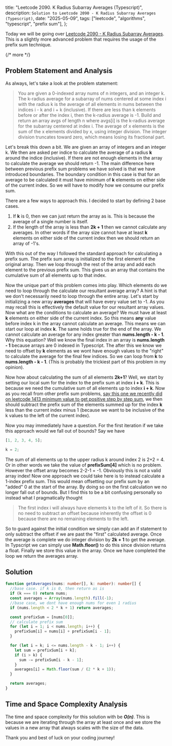   title: "Leetcode 2090. K Radius Subarray Averages (Typescript)",
  description: `Solution to Leetcode 2090 - K Radius Subarray Averages (Typescript)`,
  date: "2025-05-09",
  tags: ["leetcode", "algorithms", "typescript", "prefix sum"],
};

Today we will be going over [Leetcode 2090 - K Radius Subarray Averages](https://leetcode.com/problems/k-radius-subarray-averages/description/). This is a slightly more advanced problem that requires the usage of the prefix sum technique.

{/* more */}

## Problem Statement and Analysis

As always, let's take a look at the problem statement:

> You are given a 0-indexed array nums of n integers, and an integer k. The k-radius average for a subarray of nums centered at some index i with the radius k is the average of all elements in nums between the indices i - k and i + k (inclusive). If there are less than k elements before or after the index i, then the k-radius average is -1. Build and return an array avgs of length n where avgs[i] is the k-radius average for the subarray centered at index i. The average of x elements is the sum of the x elements divided by x, using integer division. The integer division truncates toward zero, which means losing its fractional part.

Let's break this down a bit. We are given an array of integers and an integer k. We then are asked per indice to calculate the average of a radius **k** around the indice (inclusive). If there are not enough elements in the array to calculate the average we should return -1. The main difference here between previous prefix sum problems we have solved is that we have introduced boundaries. The boundary condition in this case is that for an average to be calculated it must have minimum of **k** elements on either side of the current index. So we will have to modify how we consume our prefix sum.

There are a few ways to approach this. I decided to start by defining 2 base cases.

1. If **k** is 0, then we can just return the array as is. This is because the average of a single number is itself.
2. If the length of the array is less than **2k + 1** then we cannot calculate any averages. In other words if the array size cannot have at least **k** elements on either side of the current index then we should return an array of -1's.

With this out of the way I followed the standard approach for calculating a prefix sum. The prefix sum array is initialized to the first element of the original array. Then we loop through the rest of the array and add each element to the previous prefix sum. This gives us an array that contains the cumulative sum of all elements up to that index.

Now the unique part of this problem comes into play. Which elements do we need to loop through the calculate our resultant average array? A hint is that we don't necessarily need to loop through the entire array. Let's start by initializing a new array **averages** that will have every value set to -1. As you may recall this is effectively the default value for our resultant array values. Now what are the conditions to calculate an average? We must have at least **k** elements on either side of the current index. So this means **any** value before index k in the array cannot calculate an average. This means we can start our loop at index **k**. The same holds true for the end of the array. We cannot calculate an average for any index greater than **nums.length - k - 1**. Why this equation? Well we know the final index in an array is **nums.length - 1** because arrays are 0 indexed in Typescript. The after this we know we need to offset by **k** elements as we wont have enough values to the "right" to calculate the average for the final few indices. So we can loop from **k** to **nums.length - k - 1**. (This is probably the trickiest part of this problem in my opinion).

Now how about calculating the sum of all elements **2k+1**? Well, we start by setting our local sum for the index to the prefix sum at index **i + k**. This is because we need the cumulative sum of all elements up to index **i + k**. Now as you recall from other prefix sum problems, [say this one we recently did on leetcode 1413 minimum value to get positive step by step sum](https://www.pcoroneos.com/blog/leetcode/1413-minimum-value-to-get-positive-step-by-step-sum/), we then should subtract the prefix sum of the elements summed up for the index **k** less than the current index minus 1 (because we want to be inclusive of the k values to the left of the current index).

Now you may immediately have a question. For the first iteration if we take this approach would we fall out of bounds? Say we have

```typescript
[1, 2, 3, 4, 5];

k = 2;
```

The sum of all elements up to the upper radius k around index 2 is 2+2 = 4. Or in other words we take the value of **prefixSum[4]** which is no problem. However the offset array becomes 2-2-1 = -1. Obviously this is not a valid array index! Now one approach we could take here is to instead calculate a 1-index prefix sum. This would mean offsetting our prefix sum by an "added" 0 at the start of the array. By doing so on the first calculation we no longer fall out of bounds. But I find this to be a bit confusing personally so instead what I pragmatically thought

> The first index i will always have elements k to the left of it. So there is no need to subtract an offset because inherently the offset is 0 because there are no remaining elements to the left.

So to guard against the initial condition we simply can add an if statement to only subtract the offset if we are past the "first" calculated average. Once the average is complete we do integer division by **2k + 1** to get the average. In Typscript we can simply use **Math.floor()** to do this since division returns a float. Finally we store this value in the array. Once we have completed the loop we return the averages array.

## Solution

```typescript
function getAverages(nums: number[], k: number): number[] {
  //base case. if k is 0, then return as is
  if (k === 0) return nums;
  const averages = Array(nums.length).fill(-1);
  //base case, we dont have enough nums for even 1 radius
  if (nums.length < 2 * k + 1) return averages;

  const prefixSum = [nums[0]];
  // calculate prefix sum
  for (let i = 1; i < nums.length; i++) {
    prefixSum[i] = nums[i] + prefixSum[i - 1];
  }

  for (let i = k; i <= nums.length - k - 1; i++) {
    let sum = prefixSum[i + k];
    if (i > k) {
      sum -= prefixSum[i - k - 1];
    }
    averages[i] = Math.floor(sum / (2 * k + 1));
  }

  return averages;
}
```

## Time and Space Complexity Analysis

The time and space complexity for this solution with be **_O(n)_**. This is because we are iterating through the array at least once and we store the values in a new array that always scales with the size of the data.

Thank you and best of luck on your coding journey!
